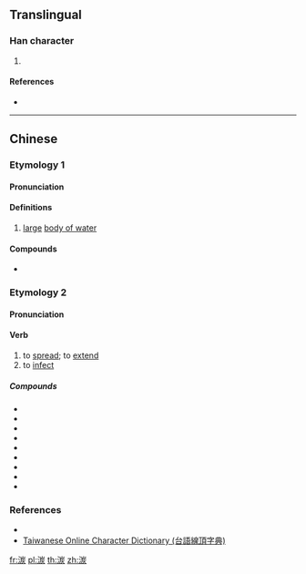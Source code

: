 {{character info/new}}
==Translingual==

===Han character===
{{Han char|rn=85|rad=水|as=09|sn=12|four=32189|canj=EUMF|ids=⿰氵炭}}

# {{defn|Han|sort=水09}}

====References====
* {{Han ref|kx=0637.220|dkj=17851|dj=1044.170|hdz=31678.010|uh=6E60|ud=28256|bh=DA45|bd=55877}}

----

==Chinese==
{{zh-forms}}

===Etymology 1===

====Pronunciation====
{{zh-pron
|m=tàn
|c=taan3
|h=
|mn=thàn
|mc=y
|oc=y
|cat=
}}

====Definitions====

# {{zh-obsolete}} [[large]] [[body of water]]

====Compounds====
* {{zh-l|湠漫}}

===Etymology 2===

====Pronunciation====
{{zh-pron
|mn=thòaⁿ
|cat=v
}}

====Verb====
{{zh-verb}} {{tcx|Min Nan|lang=zh}}

# to [[spread]]; to [[extend]]
# to [[infect]]

=====Compounds=====
* {{zh-l|白湠|tr=pe̍h-thòaⁿ}}
* {{zh-l|生湠|tr=seⁿ-thòaⁿ, siⁿ-thòaⁿ}}
* {{zh-l|湠欉|tr=thòaⁿ-châng}}
* {{zh-l|湠種|tr=thòaⁿ-chéng}}
* {{zh-l|湠草|tr=thòaⁿ-chháu}}
* {{zh-l|湠開|tr=thòaⁿ--khui}}
* {{zh-l|湠囝|tr=thòaⁿ-kiáⁿ}}
* {{zh-l|湠卵|tr=thòaⁿ-nn̄g}}
* {{zh-l|湠澹|tr=thòaⁿ-tâm}}

===References===
* {{thcwd|8572}}
* [http://210.240.194.97/tg/jitian/tgjt.asp Taiwanese Online Character Dictionary (台語線頂字典)]

[[fr:湠]]
[[pl:湠]]
[[th:湠]]
[[zh:湠]]